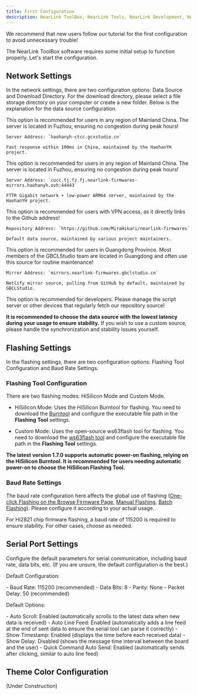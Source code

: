 ```yaml
---
title: First Configuration
description: NearLink ToolBox, NearLink Tools, NearLink Development, NearLink, NearLink ToolBox, First Configuration of NearLink ToolBox
---
```



<Aside type="caution" title="Note">We recommend that new users follow our tutorial for the first configuration to avoid unnecessary trouble!</Aside>

The NearLink ToolBox software requires some initial setup to function properly. Let's start the configuration.

## Network Settings

In the network settings, there are two configuration options: Data Source and Download Directory. For the download directory, please select a file storage directory on your computer or create a new folder. Below is the explanation for the data source configuration.

<Tabs>
  <TabItem label="Fuzhou Telecom">
    <Aside type="tip" title="User Tip">This option is recommended for users in any region of Mainland China. The server is located in Fuzhou, ensuring no congestion during peak hours!</Aside>

    Server Address: `haohanyh-ctcc.gcxstudio.cn`

    Fast response within 100ms in China, maintained by the HaohanYH project.
  </TabItem>

  <TabItem label="Fuzhou Unicom">
    <Aside type="tip" title="User Tip">This option is recommended for users in any region of Mainland China. The server is located in Fuzhou, ensuring no congestion during peak hours!</Aside>

    Server Address: `cucc.tj.fz.fj.nearlink-firmwares-mirrors.haohanyh.ovh:44443`

    FTTR Gigabit network + low-power ARM64 server, maintained by the HaohanYH project.
  </TabItem>

  <TabItem label="Github">
    <Aside type="tip" title="User Tip">This option is recommended for users with VPN access, as it directly links to the Github address!</Aside>

    Repository Address: `https://github.com/MiraHikari/nearlink-firmwares`

    Default data source, maintained by various project maintainers.
  </TabItem>

  <TabItem label="Netlify">
    <Aside type="tip" title="User Tip">This option is recommended for users in Guangdong Province. Most members of the GBCLStudio team are located in Guangdong and often use this source for routine maintenance!</Aside>
    
    Mirror Address: `mirrors.nearlink-firmwares.gbclstudio.cn`

    Netlify mirror source, pulling from GitHub by default, maintained by GBCLStudio.
  </TabItem>

  <TabItem label="Custom">
    <Aside type="tip" title="Developer Tip">This option is recommended for developers. Please manage the script server or other devices that regularly fetch our repository source!</Aside>
  </TabItem>
</Tabs>

**It is recommended to choose the data source with the lowest latency during your usage to ensure stability.** If you wish to use a custom source, please handle the synchronization and stability issues yourself.

## Flashing Settings

In the flashing settings, there are two configuration options: Flashing Tool Configuration and Baud Rate Settings.

### Flashing Tool Configuration

There are two flashing modes: HiSilicon Mode and Custom Mode.

- HiSilicon Mode: Uses the HiSilicon Burntool for flashing. You need to download the [Burntool](https://cucc.tj.fz.fj.nearlink-firmwares-mirrors.haohanyh.ovh:44443/?tools/burntool) and configure the executable file path in the **Flashing Tool** settings.

- Custom Mode: Uses the open-source ws63flash tool for flashing. You need to download the [ws63flash tool](https://github.com/goodspeed34/ws63flash/releases) and configure the executable file path in the **Flashing Tool** settings.

**The latest version 1.7.0 supports automatic power-on flashing, relying on the HiSilicon Burntool. It is recommended for users needing automatic power-on to choose the HiSilicon Flashing Tool.**

### Baud Rate Settings

The baud rate configuration here affects the global use of flashing ([One-click Flashing on the Browse Firmware Page](/getting-started/started#one-click-flashing), [Manual Flashing](/getting-started/started#manual-flashing), [Batch Flashing](/getting-started/started#batch-flashing)). Please configure it according to your actual usage.

<Aside type="danger">For Hi2821 chip firmware flashing, a baud rate of 115200 is required to ensure stability. For other cases, choose as needed.</Aside>

## Serial Port Settings

Configure the default parameters for serial communication, including baud rate, data bits, etc. (If you are unsure, the default configuration is the best.)

Default Configuration:

<Card title="Serial Port Configuration" icon="information">
  - Baud Rate: 115200 (recommended)
  - Data Bits: 8
  - Parity: None
  - Packet Delay: 50 (recommended)
</Card>

Default Options:

<Card title="Default Options" icon="information">
  - Auto Scroll: Enabled (automatically scrolls to the latest data when new data is received)
  - Auto Line Feed: Enabled (automatically adds a line feed at the end of sent data to ensure the serial tool can parse it correctly)
  - Show Timestamp: Enabled (displays the time before each received data)
  - Show Delay: Disabled (shows the message time interval between the board and the user)
  - Quick Command Auto Send: Enabled (automatically sends after clicking, similar to auto line feed)
</Card>

## Theme Color Configuration

(Under Construction)